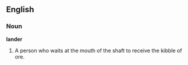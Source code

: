 ==English==

===Noun===

'''lander'''

#A person who waits at the mouth of the shaft to receive the kibble of ore.